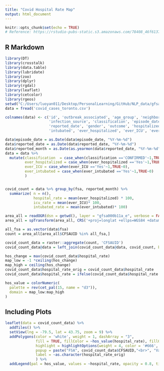 ```yaml
---
title: "Covid Hospital Rate Map"
output: html_document
---
```


```r
knitr::opts_chunk$set(echo = TRUE)
# Reference: https://rstudio-pubs-static.s3.amazonaws.com/78408_46f613724ce44d9691c7ac88529e899c.html
```

## R Markdown


```r
library(DT)
library(crosstalk)
library(data.table)
library(lubridate)
library(zoo)
library(dplyr)
library(rgdal)
library(leaflet)
library(cetcolor)
library(rgeos)
setwd("C:/Users/luoyan011/Desktop/PersonalLearning/GitHub/NLP_data/gfsa000b11a_e")
data = fread('covid_cases_toronto.csv')

colnames(data) <- c('id', 'outbreak_associated', 'age_group', 'neighborhood', 'fsa', 
                    'infection_source', 'classification', 'episode_date',
                    'reported_date', 'gender', 'outcome', 'hospitalized', 'ICU', 
                    'intubated', 'ever_hospitalized', 'ever_ICU', 'ever_intubated')

data$episode_date = as.Date(data$episode_date, "%Y-%m-%d")
data$reported_date = as.Date(data$reported_date, "%Y-%m-%d")
data$reported_month = as.Date(as.yearmon(data$reported_date, "%Y-%m-%d"))
data = data %>%
  mutate(classification  = case_when(classification =='CONFIRMED'~1,TRUE~0),
         ever_hospitalized = case_when(ever_hospitalized =='Yes'~1,TRUE~0),
         ever_ICU = case_when(ever_ICU =='Yes'~1,TRUE~0),
         ever_intubated = case_when(ever_intubated =='Yes'~1,TRUE~0)
         )


covid_count = data %>% group_by(fsa, reported_month) %>%
  summarize( n = n(),
             hospital_rate = mean(ever_hospitalized) * 100,
             icu_rate = mean(ever_ICU)* 100,
             intubated_rate = mean(ever_intubated)* 100)

area_all = readOGR(dsn = getwd(), layer = "gfsa000b11a_e", verbose = FALSE, stringsAsFactors = FALSE)
area_all = spTransform(area_all, CRS('+proj=longlat +ellps=WGS84 +datum=WGS84 +no_defs'))

all_fsa = as.vector(data$fsa)
count = area_all[area_all$CFSAUID %in% all_fsa,]

covid_count_data = raster::aggregate(count, 'CFSAUID')
covid_count_data@data = left_join(covid_count_data@data, covid_count, by = c('CFSAUID'='fsa'))

hos_change = max(covid_count_data$hospital_rate)
map_low = -1 *ceiling(hos_change)
map_high = ceiling(hos_change)
covid_count_data$hospital_rate_orig = covid_count_data$hospital_rate
covid_count_data$hospital_rate = ifelse(covid_count_data$hospital_rate >= map_high, map_high, ifelse(covid_count_data$hospital_rate<= map_low, map_low, covid_count_data$hospital_rate))

hos_value = colorNumeric(
  palette = rev(cet_pal(15, name = "d3")),
  domain = map_low:map_high
)

```

## Including Plots


```r
leaflet(data = covid_count_data) %>%
  addTiles() %>%
  setView(lng = -79.5, lat = 43.75, zoom = 9) %>%
  addPolygons(color = 'white', weight = 1, dashArray = "3",
              fill = TRUE, fillColor = ~hos_value(hospital_rate), fillOpacity = 0.5,
              highlight = highlightOptions(weight = 4, color = '#666', fillOpacity = 0.5, bringToFront = TRUE),
              popup = paste("FSA", covid_count_data$CFSAUID,"<br>", "Value", covid_count_data$hospital_rate,"<br>"),
              label = ~as.character(hospital_rate_orig)
              ) %>%
  addLegend(pal = hos_value, values = ~hospital_rate, opacity = 0.8, title = 'Rate', position = 'bottomright')

```

